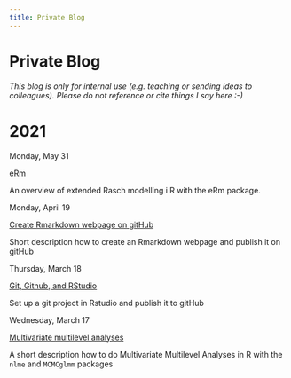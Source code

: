 ```yaml
---
title: Private Blog
---
```


# Private Blog

*This blog is only for internal use (e.g. teaching or sending ideas to colleagues). Please do not reference or cite things I say here :-)*

<h1 class = 'blog_year'>2021</h1>

<p class = 'blog_date'>Monday, May 31</p>

<a href = './posts/eRm.html' class = 'blog_link'><p class = 'blog_title'>eRm</p></a>

<p class = 'blog_abstract'>An overview of extended Rasch modelling i R with the eRm package.</p>

<p class = 'blog_date'>Monday, April 19</p>

<a href = './posts/2021-04-19.html' class = 'blog_link'><p class = 'blog_title'>Create Rmarkdown webpage on gitHub</p></a>

<p class = 'blog_abstract'>Short description how to create an Rmarkdown webpage and publish it on gitHub</p>

<p class = 'blog_date'>Thursday, March 18</p>

<a href = './posts/git_github.html' class = 'blog_link'><p class = 'blog_title'>Git, Github, and RStudio</p></a>

<p class = 'blog_abstract'>Set up a git project in Rstudio and publish it to gitHub</p>

<p class = 'blog_date'>Wednesday, March 17</p>

<a href = './posts/multivariate_multilevel.html' class = 'blog_link'><p class = 'blog_title'>Multivariate multilevel analyses</p></a>

<p class = 'blog_abstract'>A short description how to do Multivariate Multilevel Analyses in R with the `nlme` and `MCMCglmm` packages</p>

